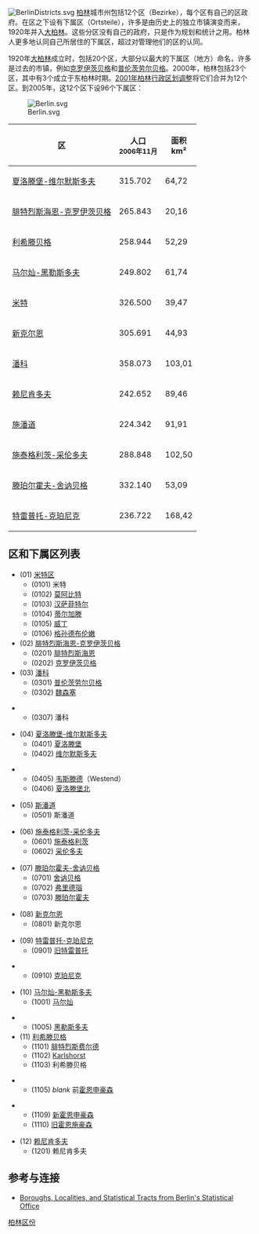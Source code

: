 {{noteTA
|G1=德国地名
}}
[[File:BerlinDistricts.svg|thumb]]
[[柏林|柏林]]城市州包括12个区（Bezirke），每个区有自己的区政府。在区之下设有下属区（Ortsteile），许多是由历史上的独立市镇演变而来，1920年并入[[大柏林|大柏林]]。这些分区没有自己的政府，只是作为规划和统计之用。柏林人更多地认同自己所居住的下属区，超过对管理他们的区的认同。

1920年[[大柏林|大柏林]]成立时，包括20个区，大部分以最大的下属区（地方）命名，许多是过去的市镇，例如[[克罗伊茨贝格|克罗伊茨贝格]]和[[普伦茨劳尔贝格|普伦茨劳尔贝格]]。2000年，柏林包括23个区，其中有3个成立于东柏林时期。[[2001年柏林行政区划调整|2001年柏林行政区划调整]]将它们合并为12个区。到2005年，这12个区下设96个下属区：

[[File:Berlin.svg|right]]
{| class="prettytable"  style="text-align:right; font-size:90%"
|- style="text-align:center;" 
!'''区''' || 人口 <br /><small>2006年11月</small> || 面积 <br /> km²
|-
| align="left" | [[夏洛滕堡-维尔默斯多夫|夏洛滕堡-维尔默斯多夫]] || 315.702 || 64,72
|-
| align="left" | [[腓特烈斯海恩-克罗伊茨贝格|腓特烈斯海恩-克罗伊茨贝格]] || 265.843 || 20,16
|-
| align="left" | [[利希滕贝格|利希滕贝格]] || 258.944 || 52,29
|-
| align="left" | [[马尔灿-黑勒斯多夫|马尔灿-黑勒斯多夫]] || 249.802 || 61,74
|-
| align="left" | [[米特|米特]] || 326.500 || 39,47
|-
| align="left" | [[新克尔恩|新克尔恩]] || 305.691 || 44,93
|-
| align="left" | [[潘科|潘科]] || 358.073|| 103,01
|-
| align="left" | [[赖尼肯多夫|赖尼肯多夫]] || 242.652 || 89,46
|-
| align="left" | [[施潘道|施潘道]] || 224.342 || 91,91
|-
| align="left" | [[施泰格利茨-采伦多夫|施泰格利茨-采伦多夫]] || 288.848 ||102,50
|-
| align="left" | [[滕珀尔霍夫-舍讷贝格|滕珀尔霍夫-舍讷贝格]] || 332.140 || 53,09
|-
| align="left" | [[特雷普托-克珀尼克|特雷普托-克珀尼克]] || 236.722 || 168,42
|}


== 区和下属区列表 ==

* (01) [[米特区|米特区]]
** (0101) 米特
** (0102) [[莫阿比特|莫阿比特]]
** (0103) [[汉萨菲特尔|汉萨菲特尔]]
** (0104) [[蒂尔加滕|蒂尔加滕]]
** (0105) [[威丁|威丁]]
** (0106) [[格孙德布伦嫩|格孙德布伦嫩]]
* (02) [[腓特烈斯海恩-克罗伊茨贝格|腓特烈斯海恩-克罗伊茨贝格]]
** (0201) [[腓特烈斯海恩|腓特烈斯海恩]]
** (0202) [[克罗伊茨贝格|克罗伊茨贝格]]
* (03) [[潘科|潘科]]
** (0301) [[普伦茨劳尔贝格|普伦茨劳尔贝格]]
** (0302) [[魏森塞|魏森塞]]
<!-- **(0303) [[Blankenburg_(Berlin)|Blankenburg]]
**(0304) [[Berlin-Heinersdorf|Heinersdorf]]
**(0305) [[Karow_(Berlin)|Karow]]
**(0306) [[Stadtrandsiedlung_Malchow|Stadtrandsiedlung Malchow]] -->
** (0307) 潘科
<!-- **(0308) [[Blankenfelde|Blankenfelde]]
**(0309) [[Buch_(Berlin)|Buch]]
**(0310) [[Französisch_Buchholz|Französisch Buchholz]]
**(0311) [[Niederschönhausen|Niederschönhausen]]
**(0312) [[Rosenthal_(Berlin)|Rosenthal]]
**(0313) [[Wilhelmsruh|Wilhelmsruh]] -->
* (04) [[夏洛滕堡-维尔默斯多夫|夏洛滕堡-维尔默斯多夫]]
** (0401) [[夏洛滕堡|夏洛滕堡]]
** (0402) [[维尔默斯多夫|维尔默斯多夫]]
<!-- **(0403) [[Schmargendorf|Schmargendorf]]
**(0404) [[Grunewald|Grunewald]] -->
** (0405) [[韦斯滕德|韦斯滕德]]（Westend）
** (0406) [[夏洛滕堡北|夏洛滕堡北]]
<!-- **(0407) [[Halensee|Halensee]] -->
* (05) [[斯潘道|斯潘道]]
** (0501) 斯潘道
<!-- **(0502) [[Haselhorst|Haselhorst]]
**(0503) [[Siemensstadt|Siemensstadt]]
**(0504) [[Staaken|Staaken]]
**(0505) [[Gatow|Gatow]]
**(0506) [[Kladow|Kladow]]
**(0507) [[Hakenfelde|Hakenfelde]]
**(0508) [[Falkenhagener_Feld|Falkenhagener Feld]]
**(0509) [[Wilhelmstadt|Wilhelmstadt]] -->
* (06) [[施泰格利茨-采伦多夫|施泰格利茨-采伦多夫]]
** (0601) [[施泰格利茨|施泰格利茨]]
** (0602) [[采伦多夫|采伦多夫]]
<!-- **(0602) [[Berlin_Lichterfelde|Lichterfelde]]
**(0603) [[Lankwitz|Lankwitz]]
**(0604) [[策伦多夫|策伦多夫]]
**(0605) [[Dahlem_(Berlin)|Dahlem]]
**(0606) [[Nikolassee|Nikolassee]]
**(0607) [[Wannsee|Wannsee]] -->
* (07) [[滕珀尔霍夫-舍讷贝格|滕珀尔霍夫-舍讷贝格]]
** (0701) [[舍讷贝格|舍讷贝格]]
** (0702) [[弗里德瑙|弗里德瑙]]
** (0703) [[滕珀尔霍夫|滕珀尔霍夫]]
<!-- **(0704) [[Berlin-Mariendorf|Mariendorf]]
**(0705) [[Marienfelde|Marienfelde]]
**(0706) [[Lichtenrade|Lichtenrade]] -->
* (08) [[新克尔恩|新克尔恩]]
** (0801) 新克尔恩
<!-- **(0802) [[Britz|Britz]]
**(0803) [[Buckow_(Berlin)|Buckow]]
**(0804) [[Rudow|Rudow]]
**(0805) [[Gropiusstadt|Gropiusstadt]] -->
* (09) [[特雷普托-克珀尼克|特雷普托-克珀尼克]]
** (0901) [[旧特雷普托|旧特雷普托]]
<!-- **(0902) [[Plänterwald|Plänterwald]]
**(0903) [[Baumschulenweg|Baumschulenweg]]
**(0904) [[Johannisthal|Johannisthal]]
**(0905) [[Niederschöneweide|Niederschöneweide]]
**(0906) [[Altglienicke|Altglienicke]]
**(0907) [[Adlershof|Adlershof]]
**(0908) [[Bohnsdorf|Bohnsdorf]]
**(0909) [[Oberschöneweide|Oberschöneweide]] -->
** (0910) [[克珀尼克|克珀尼克]]
<!-- **(0911) [[Friedrichshagen|Friedrichshagen]]
**(0912) [[Rahnsdorf|Rahnsdorf]]
**(0913) [[Grünau_(Berlin)|Grünau]]
**(0914) [[Müggelheim|Müggelheim]]
**(0915) [[Schmöckwitz|Schmöckwitz]] -->
* (10) [[马尔灿-黑勒斯多夫|马尔灿-黑勒斯多夫]]
** (1001) [[马尔灿|马尔灿]]
<!-- **(1002) [[Biesdorf_(Berlin)|Biesdorf]]
**(1003) [[Berlin-Kaulsdorf|Kaulsdorf]]
**(1004) [[Mahlsdorf|Mahlsdorf]] -->
** (1005) [[黑勒斯多夫|黑勒斯多夫]]
* (11) [[利希滕贝格|利希滕贝格]]
** (1101) [[腓特烈斯费尔德|腓特烈斯费尔德]]
** (1102) [[Karlshorst|Karlshorst]]
** (1103) 利希滕贝格
<!-- **(1104) [[Falkenberg_(Berlin)|Falkenberg]] -->
** (1105) ''blank'' 前[[霍恩申豪森|霍恩申豪森]]
<!-- **(1106) [[Malchow_(Berlin)|Malchow]]
**(1107) [[Wartenberg_(Berlin)|Wartenberg]]
**(1108) ''blank'' -->
** (1109) [[新霍恩申豪森|新霍恩申豪森]]
** (1110) [[旧霍恩施豪森|旧霍恩施豪森]]
<!-- **(1111) [[Fennpfuhl|Fennpfuhl]]
**(1112) [[Rummelsburg_(Berlin)|Rummelsburg]] -->
* (12) [[赖尼肯多夫|赖尼肯多夫]]
** (1201) 赖尼肯多夫
<!-- **(1202) [[Tegel|Tegel]]
**(1203) [[Konradshöhe|Konradshöhe]]
**(1204) [[Heiligensee|Heiligensee]]
**(1205) [[Frohnau|Frohnau]]
**(1206) [[Hermsdorf|Hermsdorf]]
**(1207) [[Waidmannslust|Waidmannslust]]
**(1208) [[Lübars|Lübars]]
**(1209) [[Wittenau|Wittenau]]
**(1210) [[Märkisches_Viertel|Märkisches Viertel]] -->

== 参考与连接 ==
* [https://web.archive.org/web/20060127000653/http://www.statistik-berlin.de/berl/regional/bez_ort_stg2005.pdf Boroughs, Localities, and Statistical Tracts from Berlin's Statistical Office]

{{柏林区份}}

[[Category:柏林区份|]]